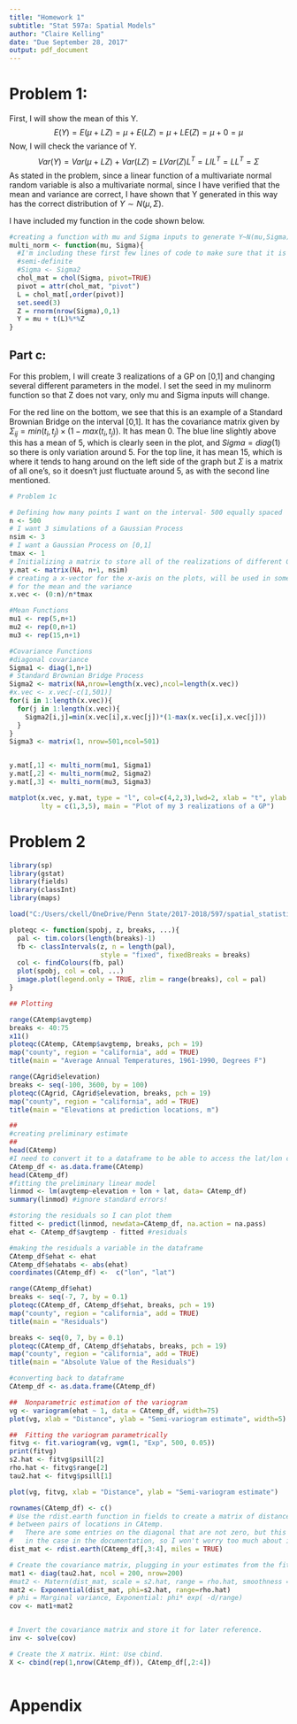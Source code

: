 ```yaml
---
title: "Homework 1"
subtitle: "Stat 597a: Spatial Models"
author: "Claire Kelling"
date: "Due September 28, 2017"
output: pdf_document
---
```


# Problem 1:
\textbf{Suppose we want to simulate a random vector $Y \sim N(\mu, \Sigma)$. If $\Sigma$ is symmetric and positive definite, it can be represented using the Cholesky decomposition
$\Sigma = LL^{T}$, where L is a lower triangular matrix. Consider the following
algorithm for simulating Y:}
\begin{itemize}
\item \textbf{Calculate the matrix L.}
\item \textbf{Sample $Z \sim N(0,I)$, where I is the n x n identity matrix.}
\item \textbf{Let $Y= \mu+LZ$.}
\end{itemize}
\textbf{Part a: }
\textbf{Show that Y generated in this way has the correct distribution. You may use the fact that a linear function of a multivariate normal random variable is again multivariate normal; just show the mean and variance are correct.}

First, I will show the mean of this Y. 
$$ E(Y) = E(\mu + LZ) = \mu + E(LZ) = \mu+ LE(Z) = \mu + 0 = \mu $$
Now, I will check the variance of Y. 
$$ Var(Y) = Var(\mu +LZ) + Var(LZ) = LVar(Z)L^{T} = LIL^{T}=LL^{T}=\Sigma$$
As stated in the problem, since a linear function of a multivariate normal random variable is also a multivariate normal, since I have verified that the mean and variance are correct, I have shown that Y generated in this way has the correct distribution of $Y\sim N(\mu, \Sigma)$. 

\textbf{Part b: }
\textbf{Write a function or a few lines of code in R to implement this method for arguments mu and Sigma. You may use the built-in function chol for the Cholesky decomposition and rnorm to generate Z.}

I have included my function in the code shown below. 

```r
#creating a function with mu and Sigma inputs to generate Y~N(mu,Sigma) using N(0,1)
multi_norm <- function(mu, Sigma){
  #I'm including these first few lines of code to make sure that it is positive   
  #semi-definite
  #Sigma <- Sigma2
  chol_mat = chol(Sigma, pivot=TRUE)
  pivot = attr(chol_mat, "pivot")
  L = chol_mat[,order(pivot)]
  set.seed(3)
  Z = rnorm(nrow(Sigma),0,1)
  Y = mu + t(L)%*%Z
}

```


## Part c:
\textbf{For a mean and covariance function of your choosing, use your code from (b) and make a few plots illustrating realizations of a Gaussian process on [0, 1], but changing the different parameters in the model. These differences will be easier to see if you keep the same Z sample but just change mu and Sigma.}

For this problem, I will create 3 realizations of a GP on [0,1] and changing several different parameters in the model. I set the seed in my mulinorm function so that Z does not vary, only mu and Sigma inputs will change. 

For the red line on the bottom, we see that this is an example of a Standard Brownian Bridge on the interval [0,1]. It has the covariance matrix given by $\Sigma_{ij}=min(t_i,t_j)\times(1-max(t_i,t_j))$. It has mean 0. The blue line slightly above this has a mean of 5, which is clearly seen in the plot, and $Sigma=diag(1)$ so there is only variation around 5. For the top line, it has mean 15, which is where it tends to hang around on the left side of the graph but $\Sigma$ is a matrix of all one's, so it doesn't just fluctuate around 5, as with the second line mentioned. 

```r

# Problem 1c

# Defining how many points I want on the interval- 500 equally spaced
n <- 500
# I want 3 simulations of a Gaussian Process
nsim <- 3
# I want a Gaussian Process on [0,1]
tmax <- 1
# Initializing a matrix to store all of the realizations of different Gaussian Processes
y.mat <- matrix(NA, n+1, nsim)
# creating a x-vector for the x-axis on the plots, will be used in some of the functions 
# for the mean and the variance
x.vec <- (0:n)/n*tmax

#Mean Functions
mu1 <- rep(5,n+1) 
mu2 <- rep(0,n+1)
mu3 <- rep(15,n+1)

#Covariance Functions
#diagonal covariance
Sigma1 <- diag(1,n+1)
# Standard Brownian Bridge Process
Sigma2 <- matrix(NA,nrow=length(x.vec),ncol=length(x.vec))
#x.vec <- x.vec[-c(1,501)]
for(i in 1:length(x.vec)){
  for(j in 1:length(x.vec)){
    Sigma2[i,j]=min(x.vec[i],x.vec[j])*(1-max(x.vec[i],x.vec[j]))
  }
}
Sigma3 <- matrix(1, nrow=501,ncol=501)


y.mat[,1] <- multi_norm(mu1, Sigma1)
y.mat[,2] <- multi_norm(mu2, Sigma2)
y.mat[,3] <- multi_norm(mu3, Sigma3)

matplot(x.vec, y.mat, type = "l", col=c(4,2,3),lwd=2, xlab = "t", ylab = "X(t)", 
        lty = c(1,3,5), main = "Plot of my 3 realizations of a GP")

```


# Problem 2
\textbf{The file CAtemps.RData contains two R objects of class SpatialPointsDataFrame,
called CAtemp and CAgrid. CAtemp contains average temperatures from 1961-
1990 at 200 locations (latitude and longitude) in California in degrees Fahren-
heit, along with their elevations in meters. CAgrid contains elevations in meters
over a grid of locations. I've given you some code to get started with this data
in HW1.R.}

\textbf{Consider the following model for the temperature data. $$Y_i = \mu(s_i;\beta)+e(s_i; \sigma^2, \rho, \tau)$$ where $\mu(s;\beta) = \beta_0 + \beta_1\text{Longitude}(s)+\beta_2\text{Latitude}(s)+\beta_3\text{Elevation}(s) \text{ and } e(s_i; \sigma^2, \rho, \tau)$ is a zero mean stationary Gaussian process with exponential covariance function.}

\textbf{Another way of writing this is as $$ Y_i = \mu(s_i;\beta) + Z(s_i;\sigma^2,\rho) + \epsilon_i $$ where now Z is a mean zero Gaussian process like $e$ but without the nugget term, and the $\epsilon_i \text{ are iid } N(0,\tau^2)$, indepdendent of Z. This is important because we want to predict $\mu(s_i;\beta) + Z(s_i;\sigma^2,\rho)$ \textit{without} the measurement error.}

```r
library(sp)
library(gstat)
library(fields)
library(classInt)
library(maps)

load("C:/Users/ckell/OneDrive/Penn State/2017-2018/597/spatial_statistics_597/Homework 1/data/CAtemps.RData")

ploteqc <- function(spobj, z, breaks, ...){
  pal <- tim.colors(length(breaks)-1)
  fb <- classIntervals(z, n = length(pal), 
                       style = "fixed", fixedBreaks = breaks)
  col <- findColours(fb, pal)
  plot(spobj, col = col, ...)
  image.plot(legend.only = TRUE, zlim = range(breaks), col = pal)
}

## Plotting

range(CAtemp$avgtemp)
breaks <- 40:75
x11()
ploteqc(CAtemp, CAtemp$avgtemp, breaks, pch = 19)
map("county", region = "california", add = TRUE)
title(main = "Average Annual Temperatures, 1961-1990, Degrees F")

range(CAgrid$elevation)
breaks <- seq(-100, 3600, by = 100)
ploteqc(CAgrid, CAgrid$elevation, breaks, pch = 19)
map("county", region = "california", add = TRUE)
title(main = "Elevations at prediction locations, m")
```


\textbf{Part a: }
\textbf{Using the CAtemp data, form a preliminary estimate of $\beta$ using ordinary least squares and make a color plot of the residuals. Include your estimates and plot.}
```r
##
#creating preliminary estimate
##
head(CAtemp)
#I need to convert it to a dataframe to be able to access the lat/lon coordinates
CAtemp_df <- as.data.frame(CAtemp)
head(CAtemp_df)
#fitting the preliminary linear model
linmod <- lm(avgtemp~elevation + lon + lat, data= CAtemp_df)
summary(linmod) #ignore standard errors!

#storing the residuals so I can plot them
fitted <- predict(linmod, newdata=CAtemp_df, na.action = na.pass)
ehat <- CAtemp_df$avgtemp - fitted #residuals

#making the residuals a variable in the dataframe
CAtemp_df$ehat <- ehat
CAtemp_df$ehatabs <- abs(ehat)
coordinates(CAtemp_df) <-  c("lon", "lat") 

range(CAtemp_df$ehat)
breaks <- seq(-7, 7, by = 0.1)
ploteqc(CAtemp_df, CAtemp_df$ehat, breaks, pch = 19)
map("county", region = "california", add = TRUE)
title(main = "Residuals")

breaks <- seq(0, 7, by = 0.1)
ploteqc(CAtemp_df, CAtemp_df$ehatabs, breaks, pch = 19)
map("county", region = "california", add = TRUE)
title(main = "Absolute Value of the Residuals")
```


\textbf{Part b: }
\textbf{Estimate the variogram nonparametrically and then fit the exponential variogram to it using weighted least squares. Make and include a plot of the nonparametric and parametric variogram functions. Also store your parameter estimates and report them.}
```r

#converting back to dataframe
CAtemp_df <- as.data.frame(CAtemp_df)

##  Nonparametric estimation of the variogram
vg <- variogram(ehat ~ 1, data = CAtemp_df, width=75)
plot(vg, xlab = "Distance", ylab = "Semi-variogram estimate", width=5)

##  Fitting the variogram parametrically
fitvg <- fit.variogram(vg, vgm(1, "Exp", 500, 0.05))
print(fitvg)
s2.hat <- fitvg$psill[2]
rho.hat <- fitvg$range[2]
tau2.hat <- fitvg$psill[1]

plot(vg, fitvg, xlab = "Distance", ylab = "Semi-variogram estimate")

```


\textbf{Part c: }
\textbf{We will now form the GLS estimate of $\beta$ by hand, rather than using the gls function. (This function doesn't handle longitude and latitude well, and I also want to give you some practice with matrix calculations in R.)}
\begin{itemize}
\item Use the rdist.earth function in fields to create a matrix of distances (in miles) between pairs of locations in CAtemp.
\item Create the covariance matrix, plugging in your estimates from the fitted variogram. \textit{Hint: Sum two matrices, one without a nugget and one using the diag function to create the matrix $\tau^2I$}.
\item Invert the covariance matrix and store it for later reference.
\item Create the X matrix. \textit{Hint: Use cbind.}
\item Put all the pieces together to form $\hat{\beta}_{GLS}$
\end{itemize}

```r
rownames(CAtemp_df) <- c()
# Use the rdist.earth function in fields to create a matrix of distances (in miles) 
# between pairs of locations in CAtemp.
#   There are some entries on the diagonal that are not zero, but this is also true
#   in the case in the documentation, so I won't worry too much about it!
dist_mat <- rdist.earth(CAtemp_df[,3:4], miles = TRUE)

# Create the covariance matrix, plugging in your estimates from the fitted variogram.
mat1 <- diag(tau2.hat, ncol = 200, nrow=200)
#mat2 <- Matern(dist_mat, scale = s2.hat, range = rho.hat, smoothness = 0.5)
mat2 <- Exponential(dist_mat, phi=s2.hat, range=rho.hat)
# phi = Marginal variance, Exponential: phi* exp( -d/range)
cov <- mat1+mat2


# Invert the covariance matrix and store it for later reference.
inv <- solve(cov)

# Create the X matrix. Hint: Use cbind.
X <- cbind(rep(1,nrow(CAtemp_df)), CAtemp_df[,2:4])


```


\textbf{Part d: }
\textbf{Calculate and plot the EBLUP of $\mu+Z$ at the locations in CAgrid, plugging in your estimates from (b) and (c). Calculate and plot the (estimated) standard error of Z at each prediction location.}
```r

```





# Appendix

```r
```
```r
```
```r
```
```r
```
```r
```
```r
```
